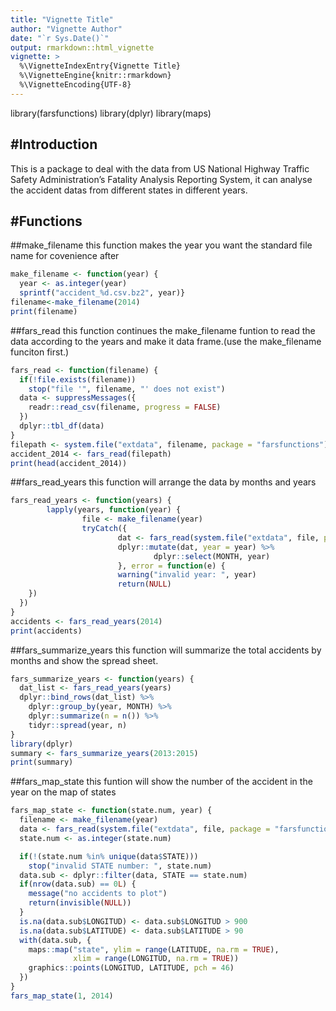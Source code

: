 ```yaml
---
title: "Vignette Title"
author: "Vignette Author"
date: "`r Sys.Date()`"
output: rmarkdown::html_vignette
vignette: >
  %\VignetteIndexEntry{Vignette Title}
  %\VignetteEngine{knitr::rmarkdown}
  %\VignetteEncoding{UTF-8}
---
```

library(farsfunctions)
library(dplyr)
library(maps)

#Introduction
------------------------------------------------------------------------------------------------
This is a package to deal with the data from US National Highway Traffic Safety Administration's Fatality Analysis Reporting System, it can analyse the accident datas from different states in 
different years.

#Functions
------------------------------------------------------------------------------------------------
##make_filename
this function makes the year you want the standard file name for covenience after
```r
make_filename <- function(year) {
  year <- as.integer(year)
  sprintf("accident_%d.csv.bz2", year)}
filename<-make_filename(2014)
print(filename)
```

##fars_read
this function continues the make_filename funtion to read the data according to the years and 
make it data frame.(use the make_filename funciton first.)
```r
fars_read <- function(filename) {
  if(!file.exists(filename))
    stop("file '", filename, "' does not exist")
  data <- suppressMessages({
    readr::read_csv(filename, progress = FALSE)
  })
  dplyr::tbl_df(data)
}
filepath <- system.file("extdata", filename, package = "farsfunctions")
accident_2014 <- fars_read(filepath)
print(head(accident_2014))
```

##fars_read_years
this function will arrange the data by months and years
```r

fars_read_years <- function(years) {
        lapply(years, function(year) {
                file <- make_filename(year)
                tryCatch({
                        dat <- fars_read(system.file("extdata", file, package = "farsfunctions"))
                        dplyr::mutate(dat, year = year) %>% 
                                dplyr::select(MONTH, year)
                        }, error = function(e) {
                        warning("invalid year: ", year)
                        return(NULL)
    })
  })
}
accidents <- fars_read_years(2014)
print(accidents)
```

##fars_summarize_years
this function will summarize the total accidents by months and show the spread sheet.
```r
fars_summarize_years <- function(years) {
  dat_list <- fars_read_years(years)
  dplyr::bind_rows(dat_list) %>%
    dplyr::group_by(year, MONTH) %>%
    dplyr::summarize(n = n()) %>%
    tidyr::spread(year, n)
}
library(dplyr)
summary <- fars_summarize_years(2013:2015)
print(summary)
```

##fars_map_state
this funtion will show the number of the accident in the year on the map of states
```r
fars_map_state <- function(state.num, year) {
  filename <- make_filename(year)
  data <- fars_read(system.file("extdata", file, package = "farsfunctions"))
  state.num <- as.integer(state.num)

  if(!(state.num %in% unique(data$STATE)))
    stop("invalid STATE number: ", state.num)
  data.sub <- dplyr::filter(data, STATE == state.num)
  if(nrow(data.sub) == 0L) {
    message("no accidents to plot")
    return(invisible(NULL))
  }
  is.na(data.sub$LONGITUD) <- data.sub$LONGITUD > 900
  is.na(data.sub$LATITUDE) <- data.sub$LATITUDE > 90
  with(data.sub, {
    maps::map("state", ylim = range(LATITUDE, na.rm = TRUE),
              xlim = range(LONGITUD, na.rm = TRUE))
    graphics::points(LONGITUD, LATITUDE, pch = 46)
  })
}
fars_map_state(1, 2014)
```
